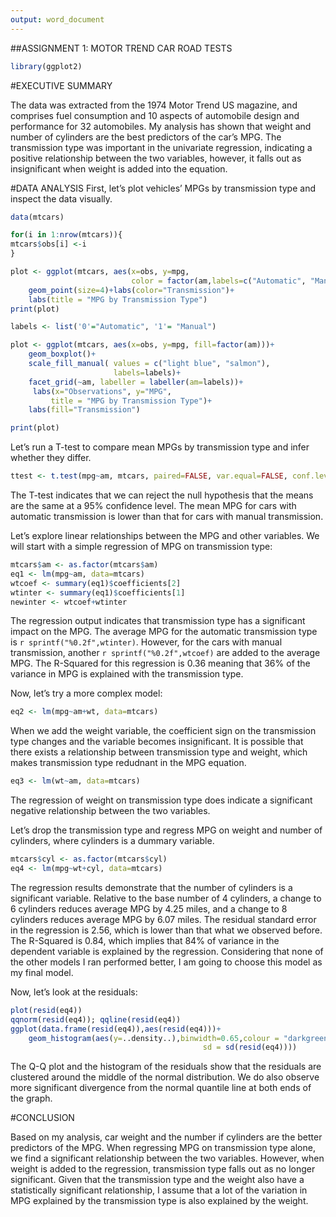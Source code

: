 ---
output: word_document
---
##ASSIGNMENT 1: MOTOR TREND CAR ROAD TESTS
```{r}
library(ggplot2)
```

#EXECUTIVE SUMMARY

The data was extracted from the 1974 Motor Trend US magazine, and comprises fuel consumption and 10 aspects of automobile design and performance for 32 automobiles. My analysis has shown that weight and number of cylinders are the best predictors of the car's MPG. The transmission type was important in the univariate regression, indicating a positive relationship between the two variables, however, it falls out as insignificant when weight is added into the equation. 

#DATA ANALYSIS
First, let's plot vehicles' MPGs by transmission type and inspect the data visually. 

```{r, echo=FALSE}
data(mtcars)

for(i in 1:nrow(mtcars)){
mtcars$obs[i] <-i 
}

plot <- ggplot(mtcars, aes(x=obs, y=mpg, 
                           color = factor(am,labels=c("Automatic", "Manual"))))+
    geom_point(size=4)+labs(color="Transmission")+
    labs(title = "MPG by Transmission Type")
print(plot)

labels <- list('0'="Automatic", '1'= "Manual") 

plot <- ggplot(mtcars, aes(x=obs, y=mpg, fill=factor(am)))+
    geom_boxplot()+
    scale_fill_manual( values = c("light blue", "salmon"),
                       labels=labels)+
    facet_grid(~am, labeller = labeller(am=labels))+
     labs(x="Observations", y="MPG", 
         title = "MPG by Transmission Type")+
    labs(fill="Transmission")

print(plot)
```

Let's run a T-test to compare mean MPGs by transmission type and infer whether they differ. 

```{r}
ttest <- t.test(mpg~am, mtcars, paired=FALSE, var.equal=FALSE, conf.level=0.95)
```
The T-test indicates that we can reject the null hypothesis that the means are the same at a 95% confidence level. The mean MPG for cars with automatic transmission is lower than that for cars with manual transmission. 

Let's explore linear relationships between the MPG and other variables.
We will start with a simple regression of MPG on transmission type:

```{r, echo=FALSE}
mtcars$am <- as.factor(mtcars$am)
eq1 <- lm(mpg~am, data=mtcars)
wtcoef <- summary(eq1)$coefficients[2]
wtinter <- summary(eq1)$coefficients[1]
newinter <- wtcoef+wtinter
```
The regression output indicates that transmission type has a significant impact on the MPG. The average MPG for the automatic transmission type is `r sprintf("%0.2f",wtinter)`. However, for the cars with manual transmission, another `r sprintf("%0.2f",wtcoef)` are added to the average MPG. The R-Squared for this regression is 0.36 meaning that 36% of the variance in MPG is explained with the transmission type. 

Now, let's try a more complex model:

```{r}
eq2 <- lm(mpg~am+wt, data=mtcars)
```
When we add the weight variable, the coefficient sign on the transmission type changes and the variable becomes insignificant. It is possible that there exists a relationship between transmission type and weight, which makes transmission type redudnant in the MPG equation. 

```{r}
eq3 <- lm(wt~am, data=mtcars)
```
The regression of weight on transmission type does indicate a significant negative relationship between the two variables. 

Let's drop the transmission type and regress MPG on weight and number of cylinders, where cylinders is a dummary variable. 

```{r}
mtcars$cyl <- as.factor(mtcars$cyl)
eq4 <- lm(mpg~wt+cyl, data=mtcars)
```
The regression results demonstrate that the number of cylinders is a significant variable. Relative to the base number of 4 cylinders, a change to 6 cylinders reduces average MPG by 4.25 miles, and a change to 8 cylinders reduces average MPG by 6.07 miles. The residual standard error in the regression is 2.56, which is lower than that what we observed before. The R-Squared is 0.84, which implies that 84% of variance in the dependent variable is explained by the regression. Considering that none of the other models I ran performed better, I am going to choose this model as my final model. 


Now, let's look at the residuals: 

```{r, echo=FALSE}
plot(resid(eq4))
qqnorm(resid(eq4)); qqline(resid(eq4))
ggplot(data.frame(resid(eq4)),aes(resid(eq4)))+
    geom_histogram(aes(y=..density..),binwidth=0.65,colour = "darkgreen", fill = "green")+    stat_function(fun = dnorm, args = list(mean = mean(resid(eq4)), 
                                           sd = sd(resid(eq4))))
```

The Q-Q plot and the histogram of the residuals show that the residuals are clustered around the middle of the normal distribution. We do also observe more significant divergence from the normal quantile line at both ends of the graph.   

#CONCLUSION

Based on my analysis, car weight and the number if cylinders are the better predictors of the MPG. When regressing MPG on transmission type alone, we find a significant relationship between the two variables. However, when weight is added to the regression, transmission type falls out as no longer significant. Given that the transmission type and the weight also have a statistically significant relationship, I assume that a lot of the variation in MPG explained by the transmission type is also explained by the weight. 














